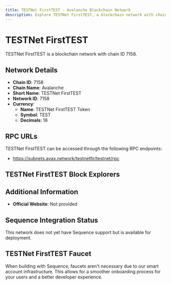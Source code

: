 ```yaml
--- 
title: TESTNet FirstTEST - Avalanche Blockchain Network
description: Explore TESTNet FirstTEST, a blockchain network with chain ID 7158. Learn about its native currency, TESTNet FirstTEST Token, and how to interact with the network.
---
```


# TESTNet FirstTEST

TESTNet FirstTEST is a blockchain network with chain ID 7158.

## Network Details

- **Chain ID**: 7158
- **Chain Name**: Avalanche
- **Short Name**: TESTNet FirstTEST
- **Network ID**: 7158
- **Currency**: 
  - **Name**: TESTNet FirstTEST Token
  - **Symbol**: TEST
  - **Decimals**: 18

## RPC URLs

TESTNet FirstTEST can be accessed through the following RPC endpoints:

- https://subnets.avax.network/testnetfir/testnet/rpc

## TESTNet FirstTEST Block Explorers



## Additional Information

- **Official Website**: Not provided

## Sequence Integration Status

This network does not yet have Sequence support but is available for deployment.

## TESTNet FirstTEST Faucet

When building with Sequence, faucets aren't necessary due to our smart account infrastructure. This allows for a smoother onboarding process for your users and a better developer experience.
